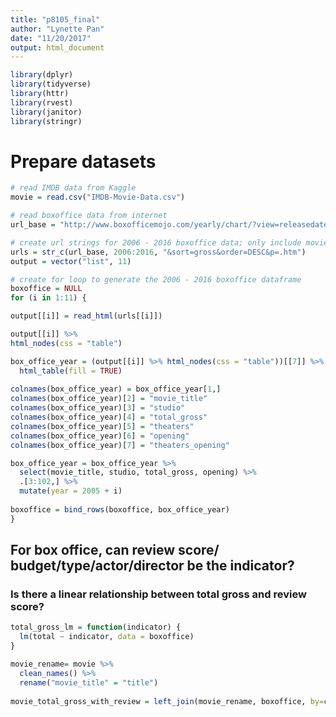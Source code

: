 ```yaml
---
title: "p8105_final"
author: "Lynette Pan"
date: "11/20/2017"
output: html_document
---
```

```r
library(dplyr)
library(tidyverse)
library(httr)
library(rvest)
library(janitor)
library(stringr)
```

# Prepare datasets
```r
# read IMDB data from Kaggle
movie = read.csv("IMDB-Movie-Data.csv")

# read boxoffice data from internet
url_base = "http://www.boxofficemojo.com/yearly/chart/?view=releasedate&view2=domestic&yr="

# create url strings for 2006 - 2016 boxoffice data; only include movies with top 100 total gross in each year. 
urls = str_c(url_base, 2006:2016, "&sort=gross&order=DESC&p=.htm")
output = vector("list", 11)

# create for loop to generate the 2006 - 2016 boxoffice dataframe
boxoffice = NULL
for (i in 1:11) {

output[[i]] = read_html(urls[[i]])

output[[i]] %>% 
html_nodes(css = "table")

box_office_year = (output[[i]] %>% html_nodes(css = "table"))[[7]] %>%
  html_table(fill = TRUE) 
  
colnames(box_office_year) = box_office_year[1,]
colnames(box_office_year)[2] = "movie_title"
colnames(box_office_year)[3] = "studio"
colnames(box_office_year)[4] = "total_gross"
colnames(box_office_year)[5] = "theaters"
colnames(box_office_year)[6] = "opening"
colnames(box_office_year)[7] = "theaters_opening"  

box_office_year = box_office_year %>% 
  select(movie_title, studio, total_gross, opening) %>% 
  .[3:102,] %>%
  mutate(year = 2005 + i)
    
boxoffice = bind_rows(boxoffice, box_office_year)  
}
```

## For box office, can review score/ budget/type/actor/director be the indicator?

### Is there a linear relationship between total gross and review score?
```r
total_gross_lm = function(indicator) {
  lm(total ~ indicator, data = boxoffice)
}

movie_rename= movie %>% 
  clean_names() %>% 
  rename("movie_title" = "title")
  
movie_total_gross_with_review = left_join(movie_rename, boxoffice, by=c("movie_title", "year"))


```